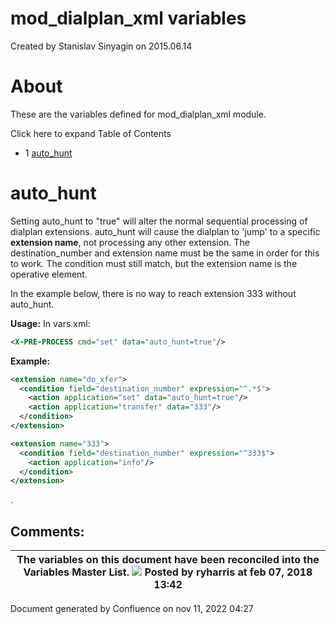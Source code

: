 
# mod_dialplan_xml variables 

 Created by  Stanislav Sinyagin on 2015.06.14

# About

These are the variables defined for mod\_dialplan\_xml module.

Click here to expand Table of Contents

* 1 [auto\_hunt](#-freeswitch--mod_dialplan_xml-variables-)

# auto_hunt

Setting auto\_hunt to "true" will alter the normal sequential processing of dialplan extensions. auto\_hunt will cause the dialplan to 'jump' to a specific **extension name**, not processing any other extension. The destination\_number and extension name must be the same in order for this to work. The condition must still match, but the extension name is the operative element.

In the example below, there is no way to reach extension 333 without auto\_hunt.

**Usage:** In vars.xml:

```xml
<X-PRE-PROCESS cmd="set" data="auto_hunt=true"/>
```

**Example:**

```xml
<extension name="do_xfer">
  <condition field="destination_number" expression="^.*$">
    <action application="set" data="auto_hunt=true"/>
    <action application="transfer" data="333"/>
  </condition>
</extension>

<extension name="333">
  <condition field="destination_number" expression="^333$">
    <action application="info"/>
  </condition>
</extension>
```

.

## Comments:

| The variables on this document have been reconciled into the Variables Master List. ![](/images/icons/contenttypes/comment_16.png) Posted by ryharris at feb 07, 2018 13:42 |
| -------------------------------------------------------------------------------------------------------------------------------------------------------------------------- |

Document generated by Confluence on nov 11, 2022 04:27
